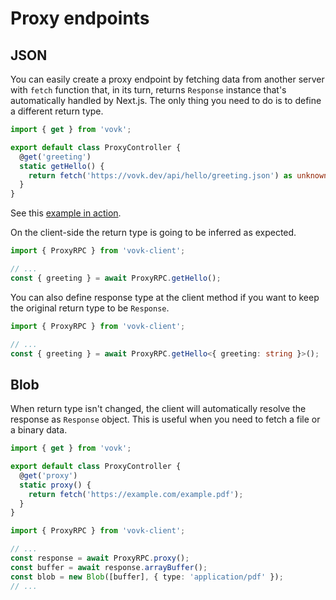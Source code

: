 # Proxy endpoints

## JSON

You can easily create a proxy endpoint by fetching data from another server with `fetch` function that, in its turn, returns `Response` instance that's automatically handled by Next.js. The only thing you need to do is to define a different return type.

```ts
import { get } from 'vovk';

export default class ProxyController {
  @get('greeting')
  static getHello() {
    return fetch('https://vovk.dev/api/hello/greeting.json') as unknown as { greeting: string };
  }
}
```

See this [example in action](http://vovk-examples.vercel.app/proxy).

On the client-side the return type is going to be inferred as expected.

```ts
import { ProxyRPC } from 'vovk-client';

// ...
const { greeting } = await ProxyRPC.getHello();
```

You can also define response type at the client method if you want to keep the original return type to be `Response`.

```ts
import { ProxyRPC } from 'vovk-client';

// ...
const { greeting } = await ProxyRPC.getHello<{ greeting: string }>();
```

## Blob

When return type isn't changed, the client will automatically resolve the response as `Response` object. This is useful when you need to fetch a file or a binary data.

```ts
import { get } from 'vovk';

export default class ProxyController {
  @get('proxy')
  static proxy() {
    return fetch('https://example.com/example.pdf');
  }
}
```

```ts
import { ProxyRPC } from 'vovk-client';

// ...
const response = await ProxyRPC.proxy();
const buffer = await response.arrayBuffer();
const blob = new Blob([buffer], { type: 'application/pdf' });
// ...
```
